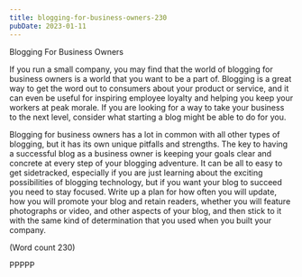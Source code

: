 ```yaml
---
title: blogging-for-business-owners-230
pubDate: 2023-01-11
---
```


Blogging For Business Owners  


If you run a small company, you may find that the world
of blogging for business owners is a world that you
want to be a part of. Blogging is a great way to get the
word out to consumers about your product or service,
and it can even be useful for inspiring employee loyalty
and helping you keep your workers at peak morale. If
you are looking for a way to take your business to the
next level, consider what starting a blog might be able
to do for you. 

Blogging for business owners has a lot in common with
all other types of blogging, but it has its own unique
pitfalls and strengths. The key to having a successful
blog as a business owner is keeping your goals clear
and concrete at every step of your blogging adventure. It
can be all to easy to get sidetracked, especially if you
are just learning about the exciting possibilities of
blogging technology, but if you want your blog to
succeed you need to stay focused. Write up a plan for
how often you will update, how you will promote your
blog and retain readers, whether you will feature
photographs or video, and other aspects of your blog,
and then stick to it with the same kind of determination
that you used when you built your company.   

(Word count 230)

PPPPP